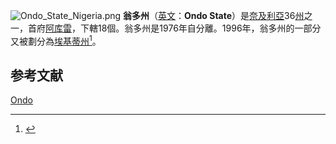 [[File:Ondo_State_Nigeria.png|thumb]]
'''翁多州'''（[[英文|英文]]：'''Ondo State'''）是[[奈及利亞|奈及利亞]]36[[州|州]]之一，首府[[阿库雷|阿库雷]]，下轄18個{{en-link|次級行政區域|Local government area|}}。翁多州是1976年自{{en-link|西部州|Western State (Nigeria)}}分離。1996年，翁多州的一部分又被劃分為[[埃基蒂州|埃基蒂州]]<ref>{{cite web|url=http://www.premiumtimesng.com/news/134859-ondo-capital-akure-becomes-den-for-kidnappers.html|title=Ondo capital, Akure, becomes den for kidnappers|work=Pemium Times Nigeria|accessdate=June 19, 2015|archive-date=2015-06-19|archive-url=https://web.archive.org/web/20150619123443/http://www.premiumtimesng.com/news/134859-ondo-capital-akure-becomes-den-for-kidnappers.html|dead-url=no}}</ref>。

==参考文献==
{{reflist}}

{{Nigeria-geo-stub}}
{{尼日利亚州}}

[[Category:尼日利亚行政区划|Ondo]]